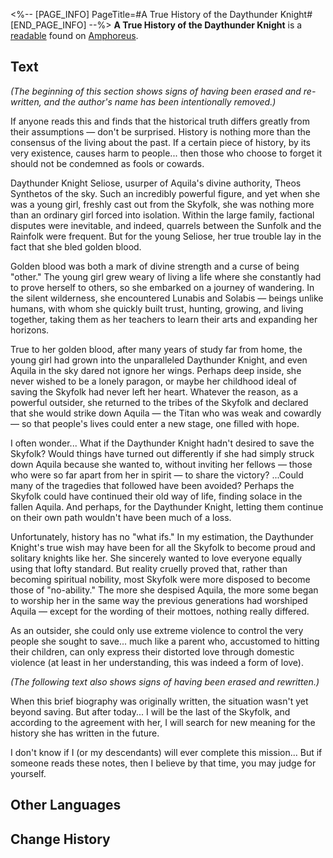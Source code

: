 <%-- [PAGE_INFO]
PageTitle=#A True History of the Daythunder Knight#
[END_PAGE_INFO] --%>
{{Readable Infobox
|id           = 536
|partIds      = 190865
|title        = 
|image        = Item A True History of the Daythunder Knight.png
|world        = Amphoreus
|parts        = 1
|author       = <!--to be added-->
|description  = Historical notes penned by an anonymous author. The pages are covered with edits and corrections, suggesting the author struggled with their conclusions.
|part1        = A True History of the Daythunder Knight
|source1      = {{cx|Source missing}}
|characters   = Aquila
|factions     = 
}}
'''A True History of the Daythunder Knight''' is a [[readable]] found on [[Amphoreus]].
<!--
==Location==
{{Map Embed|<map name>|<marker id>}}
-->
==Text==
''(The beginning of this section shows signs of having been erased and re-written, and the author's name has been intentionally removed.)''

If anyone reads this and finds that the historical truth differs greatly from their assumptions &mdash; don't be surprised. History is nothing more than the consensus of the living about the past. If a certain piece of history, by its very existence, causes harm to people... then those who choose to forget it should not be condemned as fools or cowards.

Daythunder Knight Seliose, usurper of Aquila's divine authority, Theos Synthetos of the sky. Such an incredibly powerful figure, and yet when she was a young girl, freshly cast out from the Skyfolk, she was nothing more than an ordinary girl forced into isolation. Within the large family, factional disputes were inevitable, and indeed, quarrels between the Sunfolk and the Rainfolk were frequent. But for the young Seliose, her true trouble lay in the fact that she bled golden blood.

Golden blood was both a mark of divine strength and a curse of being "other." The young girl grew weary of living a life where she constantly had to prove herself to others, so she embarked on a journey of wandering. In the silent wilderness, she encountered Lunabis and Solabis &mdash; beings unlike humans, with whom she quickly built trust, hunting, growing, and living together, taking them as her teachers to learn their arts and expanding her horizons.

True to her golden blood, after many years of study far from home, the young girl had grown into the unparalleled Daythunder Knight, and even Aquila in the sky dared not ignore her wings. Perhaps deep inside, she never wished to be a lonely paragon, or maybe her childhood ideal of saving the Skyfolk had never left her heart. Whatever the reason, as a powerful outsider, she returned to the tribes of the Skyfolk and declared that she would strike down Aquila &mdash; the Titan who was weak and cowardly &mdash; so that people's lives could enter a new stage, one filled with hope.

I often wonder... What if the Daythunder Knight hadn't desired to save the Skyfolk? Would things have turned out differently if she had simply struck down Aquila because she wanted to, without inviting her fellows &mdash; those who were so far apart from her in spirit &mdash; to share the victory? ...Could many of the tragedies that followed have been avoided? Perhaps the Skyfolk could have continued their old way of life, finding solace in the fallen Aquila. And perhaps, for the Daythunder Knight, letting them continue on their own path wouldn't have been much of a loss.

Unfortunately, history has no "what ifs." In my estimation, the Daythunder Knight's true wish may have been for all the Skyfolk to become proud and solitary knights like her. She sincerely wanted to love everyone equally using that lofty standard. But reality cruelly proved that, rather than becoming spiritual nobility, most Skyfolk were more disposed to become those of "no-ability." The more she despised Aquila, the more some began to worship her in the same way the previous generations had worshiped Aquila &mdash; except for the wording of their mottoes, nothing really differed.

As an outsider, she could only use extreme violence to control the very people she sought to save... much like a parent who, accustomed to hitting their children, can only express their distorted love through domestic violence (at least in her understanding, this was indeed a form of love).

''(The following text also shows signs of having been erased and rewritten.)''

When this brief biography was originally written, the situation wasn't yet beyond saving. But after today... I will be the last of the Skyfolk, and according to the agreement with her, I will search for new meaning for the history she has written in the future.

I don't know if I (or my descendants) will ever complete this mission... But if someone reads these notes, then I believe by that time, you may judge for yourself.

<!--
==Trivia==
* 
-->
==Other Languages==
{{Other Languages
|en   = A True History of the Daythunder Knight
|zhs  = 阳雷骑士真传
|zht  = 陽雷騎士真傳
|ja   = 陽雷の騎士の真伝記
|ko   = 태양과 번개의 기사에 대한 진실
|es   = La verdadera historia de la Caballera del Trueno Solar
|fr   = Véritable Histoire de la Chevaleresse d'orage diurne
|ru   = Наставления Солнцегрозицы
|th   = ตำนานอัศวินอสนีสุริยัน
|vi   = Chân Truyền Kỵ Sĩ Nắng Sấm
|de   = Eine wahre Geschichte über die Tagdonnerritterin
|id   = Sejarah Asli Kesatria Guntur Matahari
|pt   = Uma Verdadeira História da Cavaleira do Trovão Diurno
}}

==Change History==
{{Change History|3.3}}